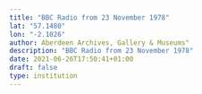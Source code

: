 ```yaml
---
title: "BBC Radio from 23 November 1978"
lat: "57.1480"
lon: "-2.1026"
author: Aberdeen Archives, Gallery & Museums"
description: "BBC Radio from 23 November 1978"
date: 2021-06-26T17:50:41+01:00
draft: false
type: institution
---
```


